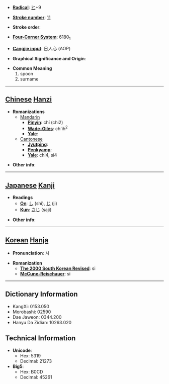 * '''[[Wiktionary:Chinese radical index| Radical]]''': [[Wiktionary:Chinese radical index 匕|匕]]+9

* '''[[Wiktionary:Chinese total strokes index|Stroke number]]''': [[Wiktionary:Chinese total strokes index 11|11]]

* '''Stroke order''': 

* '''[[Wiktionary:Chinese four corner index|Four-Corner System]]''': 6180<sub>1</sub>

* '''[[Wiktionary:Chinese Cangjie index|Cangjie input]]''': 日人心 (AOP)

* '''Graphical Significance and Origin''': 

* '''Common Meaning'''
*#spoon
*# surname


----

== [[Chinese]] [[Hanzi]] ==

* '''Romanizations'''
** [[Mandarin]]
*** '''[[Pinyin]]''': chí (chi2)
*** '''[[Wade-Giles]]''': ch'ih<sup>2</sup>
*** '''[[Yale]]''': 
**[[Cantonese]]
***'''[[Jyutping]]''':
***'''[[Penkyamp]]''': 
***'''[[Yale]]''': chi4, si4

* '''Other info''': 

----

== [[Japanese]] [[Kanji]] ==

* '''Readings'''
** '''[[On]]''': [[し]] (shi), [[じ]] (ji)
** '''[[Kun]]''': [[さじ]] (saji)

* '''Other info''':  

----

== [[Korean]] [[Hanja]] ==

* '''Pronunciation''': 시

* '''Romanization'''
** '''[[The 2000 South Korean Revised Romanization|The 2000 South Korean Revised]]''': si
** '''[[McCune-Reischauer]]''': si

----

== Dictionary Information ==

* KangXi: 0153.050
* Morobashi: 02590
* Dae Jaweon: 0344.200
* Hanyu Da Zidian: 10263.020

== Technical Information ==

* '''Unicode''':
** Hex: 5319
** Decimal: 21273
* '''Big5''':
** Hex: B0CD
** Decimal: 45261